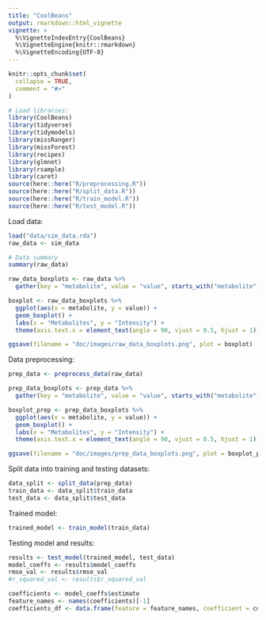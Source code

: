 ```yaml
---
title: "CoolBeans"
output: rmarkdown::html_vignette
vignette: >
  %\VignetteIndexEntry{CoolBeans}
  %\VignetteEngine{knitr::rmarkdown}
  %\VignetteEncoding{UTF-8}
---
```


```r
knitr::opts_chunk$set(
  collapse = TRUE,
  comment = "#>"
)
```

```r
# Load libraries:
library(CoolBeans)
library(tidyverse)
library(tidymodels)
library(missRanger)
library(missForest)
library(recipes)
library(glmnet)
library(rsample)
library(caret)
source(here::here("R/preprocessing.R"))
source(here::here("R/split_data.R"))
source(here::here("R/train_model.R"))
source(here::here("R/test_model.R"))
```

Load data:
```r
load("data/sim_data.rda")
raw_data <- sim_data

# Data summary
summary(raw_data)

raw_data_boxplots <- raw_data %>%
  gather(key = "metabolite", value = "value", starts_with("metabolite"))

boxplot <- raw_data_boxplots %>%
  ggplot(aes(x = metabolite, y = value)) +
  geom_boxplot() +
  labs(x = "Metabolites", y = "Intensity") +
  theme(axis.text.x = element_text(angle = 90, vjust = 0.5, hjust = 1))

ggsave(filename = "doc/images/raw_data_boxplots.png", plot = boxplot)
```


Data preprocessing:

```r
prep_data <- preprocess_data(raw_data)

prep_data_boxplots <- prep_data %>%
  gather(key = "metabolite", value = "value", starts_with("metabolite"))

boxplot_prep <- prep_data_boxplots %>%
  ggplot(aes(x = metabolite, y = value)) +
  geom_boxplot() +
  labs(x = "Metabolites", y = "Intensity") +
  theme(axis.text.x = element_text(angle = 90, vjust = 0.5, hjust = 1))

ggsave(filename = "doc/images/prep_data_boxplots.png", plot = boxplot_prep)
```

Split data into training and testing datasets: 

```r
data_split <- split_data(prep_data)
train_data <- data_split$train_data
test_data <- data_split$test_data

```

Trained model:
```r
trained_model <- train_model(train_data)
```

Testing model and results:
```r
results <- test_model(trained_model, test_data)
model_coeffs <- results$model_coeffs
rmse_val <- results$rmse_val
#r_squared_val <- results$r_squared_val

coefficients <- model_coeffs$estimate
feature_names <- names(coefficients)[-1]
coefficients_df <- data.frame(feature = feature_names, coefficient = coefficients[-1])
```

